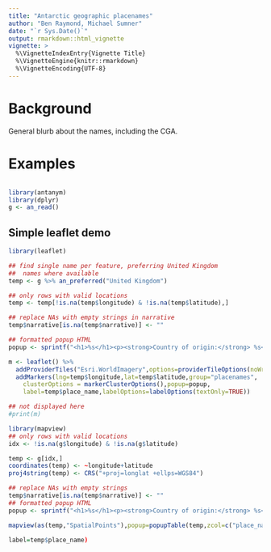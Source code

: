 ```yaml
---
title: "Antarctic geographic placenames"
author: "Ben Raymond, Michael Sumner"
date: "`r Sys.Date()`"
output: rmarkdown::html_vignette
vignette: >
  %\VignetteIndexEntry{Vignette Title}
  %\VignetteEngine{knitr::rmarkdown}
  %\VignetteEncoding{UTF-8}
---
```


# Background

General blurb about the names, including the CGA.

# Examples

```r

```

```r
library(antanym)
library(dplyr)
g <- an_read()
```

## Simple leaflet demo
```r
library(leaflet)

## find single name per feature, preferring United Kingdom
##  names where available
temp <- g %>% an_preferred("United Kingdom")

## only rows with valid locations
temp <- temp[!is.na(temp$longitude) & !is.na(temp$latitude),]

## replace NAs with empty strings in narrative
temp$narrative[is.na(temp$narrative)] <- ""

## formatted popup HTML
popup <- sprintf("<h1>%s</h1><p><strong>Country of origin:</strong> %s<br />Longitude %g, latitude %g</p><p>%s</p>",temp$place_name,temp$country_name,temp$longitude,temp$latitude,temp$narrative)

m <- leaflet() %>%
  addProviderTiles("Esri.WorldImagery",options=providerTileOptions(noWrap=TRUE)) %>%
  addMarkers(lng=temp$longitude,lat=temp$latitude,group="placenames",
    clusterOptions = markerClusterOptions(),popup=popup,
    label=temp$place_name,labelOptions=labelOptions(textOnly=TRUE))

## not displayed here
#print(m)
```

```r
library(mapview)
## only rows with valid locations
idx <- !is.na(g$longitude) & !is.na(g$latitude)

temp <- g[idx,]
coordinates(temp) <- ~longitude+latitude
proj4string(temp) <- CRS("+proj=longlat +ellps=WGS84")

## replace NAs with empty strings
temp$narrative[is.na(temp$narrative)] <- ""
## formatted popup HTML
popup <- sprintf("<h1>%s</h1><p><strong>Country of origin:</strong> %s<br />Longitude %g, latitude %g</p><p>%s</p>",temp$place_name,temp$country_name,temp$longitude,temp$latitude,temp$narrative)

mapview(as(temp,"SpatialPoints"),popup=popupTable(temp,zcol=c("place_name","country_name","narrative")))

label=temp$place_name)

```
